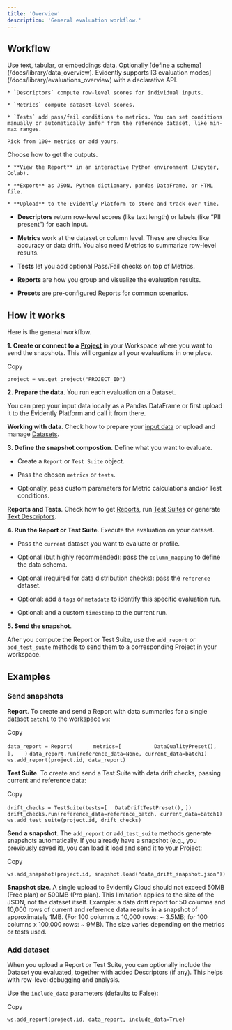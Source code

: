 ```yaml
---
title: 'Overview'
description: 'General evaluation workflow.'
---
```



## Workflow

<Steps>
  <Step title="Pass input data">
    Use text, tabular, or embeddings data. Optionally [define a schema](/docs/library/data_overview).
  </Step>

  <Step title="Configure evaluations">
    Evidently supports [3 evaluation modes](/docs/library/evaluations_overview) with a declarative API.

    * `Descriptors` compute row-level scores for individual inputs.

    * `Metrics` compute dataset-level scores.

    * `Tests` add pass/fail conditions to metrics. You can set conditions manually or automatically infer from the reference dataset, like min-max ranges.

    Pick from 100+ metrics or add yours.
  </Step>

  <Step title="Get results">
    Choose how to get the outputs.&#x20;

    * **View the Report** in an interactive Python environment (Jupyter, Colab).

    * **Export** as JSON, Python dictionary, pandas DataFrame, or HTML file.

    * **Upload** to the Evidently Platform to store and track over time.
  </Step>
</Steps>

* **Descriptors** return row-level scores (like text length) or labels (like “PII present”) for each input.

* **Metrics** work at the dataset or column level. These are checks like accuracy or  data drift. You also need Metrics to summarize row-level results.

* **Tests** let you add optional Pass/Fail checks on top of Metrics.

* **Reports** are how you group and visualize the evaluation results.

* **Presets** are pre-configured Reports for common scenarios.

## How it works

Here is the general workflow.

**1. Create or connect to a** [**Project**](https://docs.evidentlyai.com/user-guide/projects/add_project) in your Workspace where you want to send the snapshots. This will organize all your evaluations in one place.

Copy

`project = ws.get_project("PROJECT_ID")`

**2. Prepare the data**. You run each evaluation on a Dataset.

You can prep your input data locally as a Pandas DataFrame or first upload it to the Evidently Platform and call it from there.

**Working with data**. Check how to prepare your [input data](https://docs.evidentlyai.com/user-guide/input-data/data-requirements) or upload and manage [Datasets](https://docs.evidentlyai.com/user-guide/datasets/datasets_overview).

**3. Define the snapshot compostion**. Define what you want to evaluate.

* Create a `Report` or `Test Suite` object.

* Pass the chosen `metrics` or `tests`.

* Optionally, pass custom parameters for Metric calculations and/or Test conditions.

**Reports and Tests**. Check how to get [Reports](https://docs.evidentlyai.com/user-guide/tests-and-reports/get-reports), run [Test Suites](https://docs.evidentlyai.com/user-guide/tests-and-reports/run-tests) or generate [Text Descriptors](https://docs.evidentlyai.com/user-guide/tests-and-reports/text-descriptors).

**4. Run the Report or Test Suite**. Execute the evaluation on your dataset.

* Pass the `current` dataset you want to evaluate or profile.

* Optional (but highly recommended): pass the `column_mapping` to define the data schema.

* Optional (required for data distribution checks): pass the `reference` dataset.

* Optional: add a `tags` or `metadata` to identify this specific evaluation run.

* Optional: and a custom `timestamp` to the current run.

**5. Send the snapshot**.

After you compute the Report or Test Suite, use the `add_report` or `add_test_suite` methods to send them to a corresponding Project in your workspace.

[](https://docs.evidentlyai.com/user-guide/evaluations/snapshots#examples)
Examples
--------

### [](https://docs.evidentlyai.com/user-guide/evaluations/snapshots#send-snapshots)&#xA;Send snapshots

**Report**. To create and send a Report with data summaries for a single dataset `batch1` to the workspace `ws`:

Copy

`data_report = Report(`
`      metrics=[`
`          DataQualityPreset(),`
`      ],`
`   )`
`data_report.run(reference_data=None, current_data=batch1)`
`ws.add_report(project.id, data_report)`

**Test Suite**. To create and send a Test Suite with data drift checks, passing current and reference data:

Copy

`drift_checks = TestSuite(tests=[`
`  DataDriftTestPreset(),`
`])`
`drift_checks.run(reference_data=reference_batch, current_data=batch1)`
`ws.add_test_suite(project.id, drift_checks)`

**Send a snapshot**. The `add_report` or `add_test_suite` methods generate snapshots automatically. If you already have a snapshot (e.g., you previously saved it), you can load it load and send it to your Project:

Copy

`ws.add_snapshot(project.id, snapshot.load("data_drift_snapshot.json"))`

**Snapshot size**. A single upload to Evidently Cloud should not exceed 50MB (Free plan) or 500MB (Pro plan). This limitation applies to the size of the JSON, not the dataset itself. Example: a data drift report for 50 columns and 10,000 rows of current and reference data results in a snapshot of approximately 1MB. (For 100 columns x 10,000 rows: \~ 3.5MB; for 100 columns x 100,000 rows: \~ 9MB). The size varies depending on the metrics or tests used.

### [](https://docs.evidentlyai.com/user-guide/evaluations/snapshots#add-dataset)&#xA;Add dataset

When you upload a Report or Test Suite, you can optionally include the Dataset you evaluated, together with added Descriptors (if any). This helps with row-level debugging and analysis.

Use the `include_data` parameters (defaults to False):

Copy

`ws.add_report(project.id, data_report, include_data=True)`